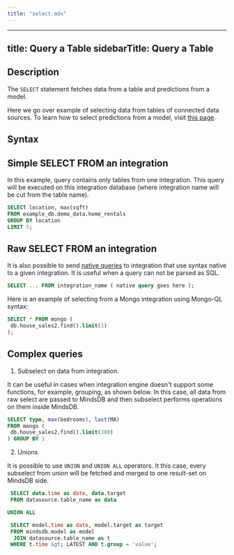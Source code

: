 ```yaml
---
title: "select.mdx"
---
```


---
title: Query a Table
sidebarTitle: Query a Table
---

## Description

The `SELECT` statement fetches data from a table and predictions from a model.

Here we go over example of selecting data from tables of connected data sources. To learn how to select predictions from a model, visit [this page](/sql/api/select-predictions).

## Syntax

## Simple SELECT FROM an integration

In this example, query contains only tables from one integration. This query will be executed on this integration database (where integration name will be cut from the table name).

```sql
SELECT location, max(sqft)
FROM example_db.demo_data.home_rentals 
GROUP BY location
LIMIT 5;
```

## Raw SELECT FROM an integration

It is also possible to send [native queries](/sql/native-queries) to integration that use syntax native to a given integration. It is useful when a query can not be parsed as SQL.

```sql
SELECT ... FROM integration_name ( native query goes here );
```

Here is an example of selecting from a Mongo integration using Mongo-QL syntax:

```sql
SELECT * FROM mongo (
 db.house_sales2.find().limit(1) 
);
```

## Complex queries

1. Subselect on data from integration.

It can be useful in cases when integration engine doesn't support some functions, for example, grouping, as shown below. In this case, all data from raw select are passed to MindsDB and then subselect performs operations on them inside MindsDB.

```sql
SELECT type, max(bedrooms), last(MA)
FROM mongo (
 db.house_sales2.find().limit(300) 
) GROUP BY 1
```

2. Unions

It is possible to use `UNION` and `UNION ALL` operators. It this case, every subselect from union will be fetched and merged to one result-set on MindsDB side.

```sql
 SELECT data.time as date, data.target
 FROM datasource.table_name as data

UNION ALL

 SELECT model.time as date, model.target as target
 FROM mindsdb.model as model 
  JOIN datasource.table_name as t
 WHERE t.time &gt; LATEST AND t.group = 'value';
```
